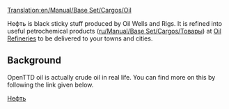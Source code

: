 [[Translation:en/Manual/Base Set/Cargos/Oil]]
{{ru/Перевод|en/Manual/Base Set/Cargos/Oil|1}}

{{ru/Manual/Base Set/Cargos/Груз| имя=Oil
| Изображение=Oil.png
| производит=[[en/Manual/Base Set/Industries/Oil Wells]] and [[ru/Manual/Base Set/Industries/Нефтяная скважина|Rigs]]
| принимает=[[ru/Manual/Base Set/Industries/Нефтезавод]]
}}

Нефть is black sticky stuff produced by Oil Wells and Rigs.  It is refined into useful petrochemical products ([[ru/Manual/Base Set/Cargos/Товары]]) at [[ru/Manual/Base Set/Industries/Нефтезавод|Oil Refineries]] to be delivered to your towns and cities.

==Background==
OpenTTD oil is actually crude oil in real life.  You can find more on this by following the link given below.

[http://ru.wikipedia.org/wiki/%D0%9D%D0%B5%D1%84%D1%82%D1%8C Нефть]